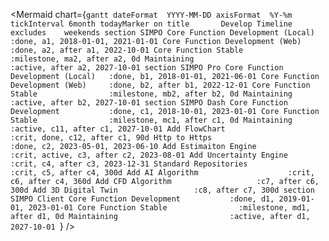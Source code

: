 
<Mermaid chart={`gantt
    dateFormat  YYYY-MM-DD
    axisFormat  %Y-%m
    tickInterval 6month
    todayMarker on
    title       Develop Timeline
    excludes    weekends
    section SIMPO
    Core Function Development (Local)   :done, a1, 2018-01-01, 2021-01-01
    Core Function Development (Web)     :done, a2, after a1, 2022-10-01
    Core Function Stable                :milestone, ma2, after a2, 0d
    Maintaining                         :active, after a2, 2027-10-01
    section SIMPO Pro
    Core Function Development (Local)   :done, b1, 2018-01-01, 2021-06-01
    Core Function Development (Web)     :done, b2, after b1, 2022-12-01
    Core Function Stable                :milestone, mb2, after b2, 0d
    Maintaining                         :active, after b2, 2027-10-01
    section SIMPO Dash
    Core Function Development           :done, c1, 2018-10-01, 2023-01-01
    Core Function Stable                :milestone, mc1, after c1, 0d
    Maintaining                         :active, c11, after c1, 2027-10-01
    Add FlowChart                       :crit, done, c12, after c1, 90d
    Http to Https                       :done, c2, 2023-05-01, 2023-06-10
    Add Estimaiton Engine               :crit, active, c3, after c2, 2023-08-01
    Add Uncertainty Engine              :crit, c4, after c3, 2023-12-31
    Standard Repositories               :crit, c5, after c4, 300d
    Add AI Algorithm                    :crit, c6, after c4, 360d
    Add CFD Algorithm                   :c7, after c6, 300d
    Add 3D Digital Twin                 :c8, after c7, 300d
    section SIMPO Client
    Core Function Development           :done, d1, 2019-01-01, 2023-01-01
    Core Function Stable                :milestone, md1, after d1, 0d
    Maintaining                         :active, after d1, 2027-10-01
`} />





